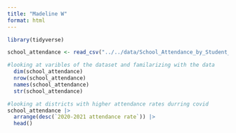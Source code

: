 ```yaml
---
title: "Madeline W"
format: html
---
```


```r
library(tidyverse)
```

```r
school_attendance <- read_csv("../../data/School_Attendance_by_Student_Group.csv")
```

```r
#looking at varibles of the dataset and familarizing with the data
  dim(school_attendance) 
  nrow(school_attendance) 
  names(school_attendance)
  str(school_attendance)
```

```r
#looking at districts with higher attendance rates durring covid
school_attendance |>
  arrange(desc(`2020-2021 attendance rate`)) |>
  head()
```


